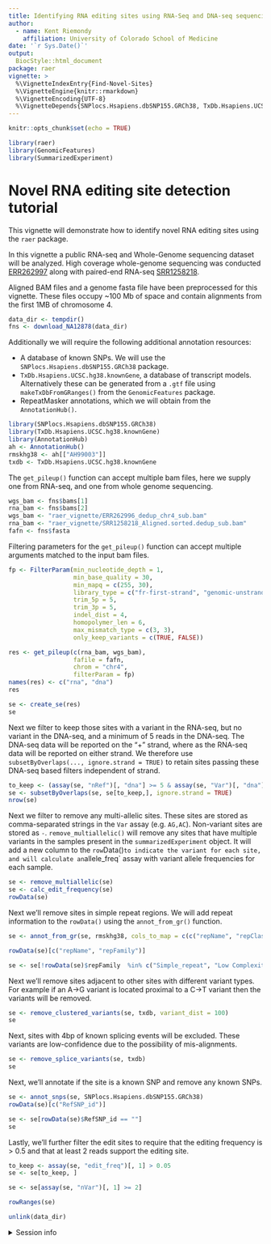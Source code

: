 ```yaml
---
title: Identifying RNA editing sites using RNA-Seq and DNA-seq sequencing
author: 
  - name: Kent Riemondy
    affiliation: University of Colorado School of Medicine
date: '`r Sys.Date()`'
output:
  BiocStyle::html_document
package: raer 
vignette: >
  %\VignetteIndexEntry{Find-Novel-Sites}
  %\VignetteEngine{knitr::rmarkdown}
  %\VignetteEncoding{UTF-8}    
  %\VignetteDepends{SNPlocs.Hsapiens.dbSNP155.GRCh38, TxDb.Hsapiens.UCSC.hg38.knownGene, AnnotationHub}
---
```


```r
knitr::opts_chunk$set(echo = TRUE)
```


```r
library(raer)
library(GenomicFeatures)
library(SummarizedExperiment)
```

# Novel RNA editing site detection tutorial

This vignette will demonstrate how to identify novel RNA editing sites using the `raer` package.

In this vignette a public RNA-seq and Whole-Genome sequencing dataset will be analyzed. High coverage whole-genome sequencing was conducted [ERR262997](https://www.ebi.ac.uk/ena/browser/view/ERR262997?show=reads) along with paired-end RNA-seq [SRR1258218](https://www.ebi.ac.uk/ena/browser/view/SRR1258218?show=reads). 

Aligned BAM files and a genome fasta file have been preprocessed for this vignette. These files occupy ~100 Mb of space and contain alignments from the first 1MB of chromosome 4. 

```r
data_dir <- tempdir()
fns <- download_NA12878(data_dir)
```

Additionally we will require the following additional annotation resources:  
  
  - A database of known SNPs. We will use the `SNPlocs.Hsapiens.dbSNP155.GRCh38` package.  
  - `TxDb.Hsapiens.UCSC.hg38.knownGene`, a database of transcript models. Alternatively these can be generated from a `.gtf` file using `makeTxDbFromGRanges()` from the `GenomicFeatures` package.  
  - RepeatMasker annotations, which we will obtain from the `AnnotationHub()`. 

```r
library(SNPlocs.Hsapiens.dbSNP155.GRCh38)
library(TxDb.Hsapiens.UCSC.hg38.knownGene)
library(AnnotationHub)
ah <- AnnotationHub()
rmskhg38 <- ah[["AH99003"]]
txdb <- TxDb.Hsapiens.UCSC.hg38.knownGene
```


The `get_pileup()` function can accept multiple bam files, here we supply one from RNA-seq, and one from whole genome sequencing.

```r
wgs_bam <- fns$bams[1]
rna_bam <- fns$bams[2]
wgs_bam <- "raer_vignette/ERR262996_dedup_chr4_sub.bam"
rna_bam <- "raer_vignette/SRR1258218_Aligned.sorted.dedup_sub.bam"
fafn <- fns$fasta
```

Filtering parameters for the `get_pileup()` function can accept multiple arguments matched to the input bam files.

```r
fp <- FilterParam(min_nucleotide_depth = 1,
                  min_base_quality = 30,
                  min_mapq = c(255, 30),
                  library_type = c("fr-first-strand", "genomic-unstranded"),
                  trim_5p = 5,
                  trim_3p = 5,
                  indel_dist = 4,
                  homopolymer_len = 6,
                  max_mismatch_type = c(3, 3),
                  only_keep_variants = c(TRUE, FALSE))

res <- get_pileup(c(rna_bam, wgs_bam),
                  fafile = fafn,
                  chrom = "chr4",
                  filterParam = fp)
names(res) <- c("rna", "dna")
res
```



```r
se <- create_se(res)
se
```

Next we filter to keep those sites with a variant in the RNA-seq, but no variant
in the DNA-seq, and a minimum of 5 reads in the DNA-seq. The DNA-seq data will 
be reported on the "+" strand, where as the RNA-seq data will be reported on either 
strand. We therefore use `subsetByOverlaps(..., ignore.strand = TRUE)` to retain sites
passing these DNA-seq based filters independent of strand. 

```r
to_keep <- (assay(se, "nRef")[, "dna"] >= 5 & assay(se, "Var")[, "dna"] == "-")
se <- subsetByOverlaps(se, se[to_keep,], ignore.strand = TRUE)
nrow(se)
```

Next we filter to remove any multi-allelic sites. These sites are stored as comma-separated
strings in the `Var` assay (e.g. `AG,AC`). Non-variant sites are stored as `-`. 
`remove_multiallelic()` will remove any sites that have multiple variants in the samples present in the `summarizedExperiment` object. It will add a new column to the `row`Data()` to indicate the variant for each site, and will calculate an `allele_freq` assay with variant allele frequencies for each sample. 

```r
se <- remove_multiallelic(se)
se <- calc_edit_frequency(se)
rowData(se)
```


Next we'll remove sites in simple repeat regions. We will add repeat information to the `rowData()` using the `annot_from_gr()` function.

```r
se <- annot_from_gr(se, rmskhg38, cols_to_map = c(c("repName", "repClass", "repFamily")))

rowData(se)[c("repName", "repFamily")]
```


```r
se <- se[!rowData(se)$repFamily  %in% c("Simple_repeat", "Low Complexity")]
```

Next we'll remove sites adjacent to other sites with different variant types. For example if an A->G variant is located proximal to a C->T variant then the variants will be removed.  

```r
se <- remove_clustered_variants(se, txdb, variant_dist = 100)
se
```

Next, sites with 4bp of known splicing events will be excluded. These variants are low-confidence due to the possibility of mis-alignments. 

```r
se <- remove_splice_variants(se, txdb)
se
```
Next, we'll annotate if the site is a known SNP and remove any known SNPs. 

```r
se <- annot_snps(se, SNPlocs.Hsapiens.dbSNP155.GRCh38)
rowData(se)[c("RefSNP_id")]

se <- se[rowData(se)$RefSNP_id == ""]
se
```
Lastly, we'll further filter the edit sites to require that the editing frequency is > 0.5 and that at least 2 reads support the editing site. 

```r
to_keep <- assay(se, "edit_freq")[, 1] > 0.05
se <- se[to_keep, ]

se <- se[assay(se, "nVar")[, 1] >= 2]

rowRanges(se)
```


```r
unlink(data_dir)
```


<details style="margin-bottom:10px;">
<summary>
    Session info
</summary>

```r
sessionInfo()
```

</details>
